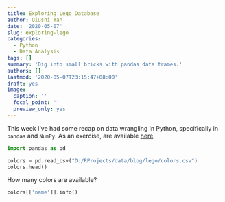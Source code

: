 ```yaml
---
title: Exploring Lego Database
author: Qiushi Yan
date: '2020-05-07'
slug: exploring-lego
categories:
  - Python
  - Data Analysis
tags: []
summary: 'Dig into small bricks with pandas data frames.'
authors: []
lastmod: '2020-05-07T23:15:47+08:00'
draft: yes
image:
  caption: ''
  focal_point: ''
  preview_only: yes
---
```


This week I've had some recap on data wrangling in Python, specifically in `pandas` and `NumPy`. As an exercise, are available [here](https://rebrickable.com/downloads/)

```python
import pandas as pd

colors = pd.read_csv("D:/RProjects/data/blog/lego/colors.csv")
colors.head()
```


How many colors are available? 

```python
colors[['name']].info()
```


